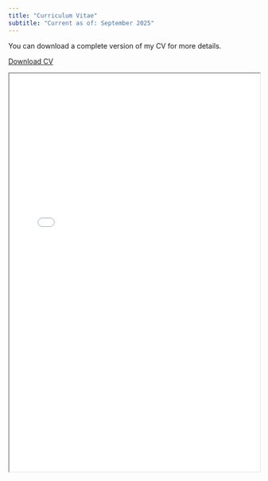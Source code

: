 ```yaml
---
title: "Curriculum Vitae"
subtitle: "Current as of: September 2025"
---
```


You can download a complete version of my CV for more details.

[Download CV](files/Ford_CV_2025_Sept.pdf){.btn .btn-primary}

<iframe src="files/Ford_CV_2025_Sept.pdf" width="100%" height="800px">
  <p>Your browser does not support PDFs.
  <a href="files/Ford_CV_2025_Sept.pdf">Download the PDF</a>.</p>
</iframe>
